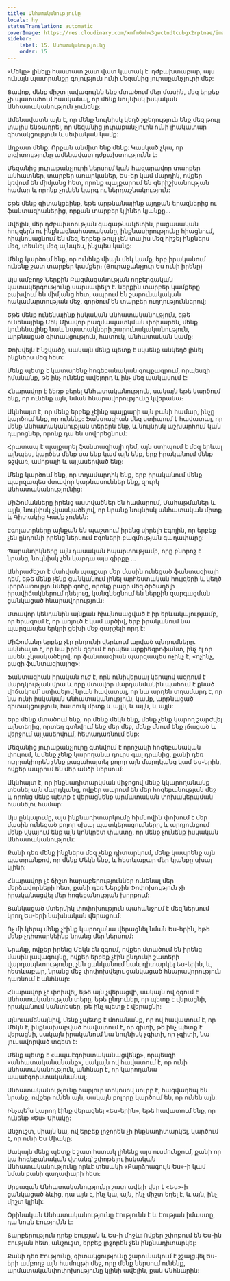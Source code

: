 ```yaml
---
title: Անհատականությունը
locale: hy
statusTranslation: automatic
coverImage: https://res.cloudinary.com/xmfm6mhw3gwctndtcubgx2rptnae/image/upload/v1740468922/small_cover_tratado_de_psicologia_revolucionaria_a4c0dca4e0.webp
sidebar:
    label: 15. Անհատականությունը
    order: 15
---
```

«Մեկը» լինելը հաստատ շատ վատ կատակ է. դժբախտաբար, այս ունայն պատրանքը գոյություն ունի մեզանից յուրաքանչյուրի մեջ:

Ցավոք, մենք միշտ լավագույնն ենք մտածում մեր մասին, մեզ երբեք չի պատահում հասկանալ, որ մենք նույնիսկ իսկական Անհատականություն չունենք:

Ամենավատն այն է, որ մենք նույնիսկ կեղծ շքեղություն ենք մեզ թույլ տալիս ենթադրել, որ մեզանից յուրաքանչյուրն ունի լիակատար գիտակցություն և սեփական կամք:

Աղքատ մենք: Որքան անմիտ ենք մենք: Կասկած չկա, որ տգիտությունը ամենավատ դժբախտությունն է:

Մեզանից յուրաքանչյուրի ներսում կան հազարավոր տարբեր անհատներ, տարբեր առարկաներ, Ես-եր կամ մարդիկ, ովքեր կռվում են միմյանց հետ, որոնք պայքարում են գերիշխանության համար և որոնք չունեն կարգ ու ներդաշնակություն:

Եթե ​​մենք գիտակցեինք, եթե արթնանայինք այդքան երազներից ու ֆանտազիաներից, որքան տարբեր կլիներ կյանքը...

Ավելին, մեր դժբախտության գագաթնակետին, բացասական հույզերն ու ինքնագնահատականը, ինքնասիրությունը հիացնում, հիպնոսացնում են մեզ, երբեք թույլ չեն տալիս մեզ հիշել ինքներս մեզ, տեսնել մեզ այնպես, ինչպես կանք:

Մենք կարծում ենք, որ ունենք միայն մեկ կամք, երբ իրականում ունենք շատ տարբեր կամքեր։ (Յուրաքանչյուր Ես ունի իրենը)

Այս ամբողջ Ներքին Բազմազանության ողբերգական կատակերգությունը սարսափելի է. ներքին տարբեր կամքերը բախվում են միմյանց հետ, ապրում են շարունակական հակամարտության մեջ, գործում են տարբեր ուղղություններով:

Եթե մենք ունենայինք իսկական Անհատականություն, եթե ունենայինք Մեկ Միավոր բազմապատկման փոխարեն, մենք կունենայինք նաև նպատակների շարունակականություն, արթնացած գիտակցություն, հատուկ, անհատական կամք:

Փոխվելն է նշվածը, սակայն մենք պետք է սկսենք անկեղծ լինել ինքներս մեզ հետ:

Մենք պետք է կատարենք հոգեբանական գույքագրում, որպեսզի իմանանք, թե ինչ ունենք ավելորդ և ինչ մեզ պակասում է:

Հնարավոր է ձեռք բերել Անհատականություն, սակայն եթե կարծում ենք, որ ունենք այն, նման հնարավորությունը կվերանա։

Ակնհայտ է, որ մենք երբեք չէինք պայքարի այն բանի համար, ինչը կարծում ենք, որ ունենք: Ֆանտազիան մեզ ստիպում է հավատալ, որ մենք Անհատականության տերերն ենք, և նույնիսկ աշխարհում կան դպրոցներ, որոնք դա են սովորեցնում:

Հրատապ է պայքարել ֆանտազիայի դեմ, այն ստիպում է մեզ երևալ այնպես, կարծես մենք սա ենք կամ այն ​​ենք, երբ իրականում մենք թշվառ, ամոթալի և այլասերված ենք:

Մենք կարծում ենք, որ տղամարդիկ ենք, երբ իրականում մենք պարզապես մտավոր կաթնասուններ ենք, զուրկ Անհատականությունից:

Միֆոմանները իրենց աստվածներ են համարում, Մահաթմաներ և այլն, նույնիսկ չկասկածելով, որ նրանք նույնիսկ անհատական ​​միտք և Գիտակից Կամք չունեն:

Էգոլատրները այնքան են պաշտում իրենց սիրելի Էգոյին, որ երբեք չեն ընդունի իրենց ներսում Էգոների բազմության գաղափարը:

Պարանոիկները այն դասական հպարտությամբ, որը բնորոշ է նրանց, նույնիսկ չեն կարդա այս գիրքը ...

Անհրաժեշտ է մահվան պայքար մեր մասին ունեցած ֆանտազիայի դեմ, եթե մենք չենք ցանկանում լինել արհեստական ​​հույզերի և կեղծ փորձառությունների զոհը, որոնք բացի մեզ ծիծաղելի իրավիճակներում դնելուց, կանգնեցնում են ներքին զարգացման ցանկացած հնարավորություն:

Մտավոր կենդանին այնքան հիպնոսացված է իր երևակայությամբ, որ երազում է, որ առյուծ է կամ արծիվ, երբ իրականում նա պարզապես երկրի ցեխի մեջ գարշելի որդ է:

Միֆոմանը երբեք չէր ընդունի վերևում արված պնդումները. ակնհայտ է, որ նա իրեն զգում է որպես արքիեզրոֆանտ, ինչ էլ որ ասեն. չկասկածելով, որ ֆանտազիան պարզապես ոչինչ է, «ոչինչ, բացի ֆանտազիայից»:

Ֆանտազիան իրական ուժ է, որն ունիվերսալ կերպով ազդում է մարդկության վրա և որը մտավոր մարդանմանին պահում է քնած վիճակում՝ ստիպելով նրան հավատալ, որ նա արդեն տղամարդ է, որ նա ունի իսկական Անհատականություն, կամք, արթնացած գիտակցություն, հատուկ միտք և այլն, և այլն, և այլն:

Երբ մենք մտածում ենք, որ մենք մեկն ենք, մենք չենք կարող շարժվել այնտեղից, որտեղ գտնվում ենք մեր մեջ, մենք մնում ենք լճացած և վերջում այլասերվում, հետադառնում ենք:

Մեզանից յուրաքանչյուրը գտնվում է որոշակի հոգեբանական փուլում, և մենք չենք կարողանա դուրս գալ դրանից, քանի դեռ ուղղակիորեն չենք բացահայտել բոլոր այն մարդկանց կամ Ես-երին, ովքեր ապրում են մեր անձի ներսում:

Ակնհայտ է, որ ինքնադիտարկման միջոցով մենք կկարողանանք տեսնել այն մարդկանց, ովքեր ապրում են մեր հոգեբանության մեջ և որոնց մենք պետք է վերացնենք արմատական ​​փոխակերպման հասնելու համար:

Այս ընկալումը, այս ինքնադիտարկումը հիմնովին փոխում է մեր մասին ունեցած բոլոր սխալ պատկերացումները, և արդյունքում մենք վկայում ենք այն կոնկրետ փաստը, որ մենք չունենք իսկական Անհատականություն:

Քանի դեռ մենք ինքներս մեզ չենք դիտարկում, մենք կապրենք այն պատրանքով, որ մենք Մեկն ենք, և հետևաբար մեր կյանքը սխալ կլինի:

Հնարավոր չէ ճիշտ հարաբերություններ ունենալ մեր մերձավորների հետ, քանի դեռ Ներքին Փոփոխություն չի իրականացվել մեր հոգեբանության խորքում:

Ցանկացած մտերմիկ փոփոխություն պահանջում է մեզ ներսում կրող Ես-երի նախնական վերացում:

Ոչ մի կերպ մենք չէինք կարողանա վերացնել նման Ես-երին, եթե մենք չդիտարկեինք նրանց մեր ներսում:

Նրանք, ովքեր իրենց Մեկն են զգում, ովքեր մտածում են իրենց մասին լավագույնը, ովքեր երբեք չէին ընդունի շատերի վարդապետությունը, չեն ցանկանում նաև դիտարկել Ես-երին, և, հետևաբար, նրանց մեջ փոփոխվելու ցանկացած հնարավորություն դառնում է անհնար:

Հնարավոր չէ փոխվել, եթե այն չվերացվի, սակայն ով զգում է Անհատականության տերը, եթե ընդուներ, որ պետք է վերացնի, իրականում կանտեսեր, թե ինչ պետք է վերացնի:

Այնուամենայնիվ, մենք չպետք է մոռանանք, որ ով հավատում է, որ Մեկն է, ինքնախաբված հավատում է, որ գիտի, թե ինչ պետք է վերացնի, սակայն իրականում նա նույնիսկ չգիտի, որ չգիտի, նա լուսավորված տգետ է:

Մենք պետք է «ապաէգոիստականացվենք», որպեսզի «անհատականանանք», սակայն ով հավատում է, որ ունի Անհատականություն, անհնար է, որ կարողանա ապաէգոիստականանալ։

Անհատականությունը հարյուր տոկոսով սուրբ է, հազվադեպ են նրանք, ովքեր ունեն այն, սակայն բոլորը կարծում են, որ ունեն այն:

Ինչպե՞ս կարող էինք վերացնել «Ես-երին», եթե հավատում ենք, որ ունենք «Ես» Միակը:

Անշուշտ, միայն նա, ով երբեք լրջորեն չի ինքնադիտարկել, կարծում է, որ ունի Ես Միակը:

Սակայն մենք պետք է շատ հստակ լինենք այս ուսմունքում, քանի որ կա հոգեբանական վտանգ՝ շփոթելու իսկական Անհատականությունը որևէ տեսակի «Բարձրագույն Ես»-ի կամ նման բանի գաղափարի հետ:

Սրբազան Անհատականությունը շատ ավելի վեր է «Ես»-ի ցանկացած ձևից, դա այն է, ինչ կա, այն, ինչ միշտ եղել է, և այն, ինչ միշտ կլինի:

Օրինական Անհատականությունը Էությունն է և Էության իմաստը, դա նույն Էությունն է:

Տարբերություն դրեք Էության և Ես-ի միջև: Ովքեր շփոթում են Ես-ին Էության հետ, անշուշտ, երբեք լրջորեն չեն ինքնադիտարկել:

Քանի դեռ Էությունը, գիտակցությունը շարունակում է շշալցվել Ես-երի ամբողջ այն համույթի մեջ, որը մենք ներսում ունենք, արմատական ​​փոփոխությունը կլինի ավելին, քան Անհնարին:
